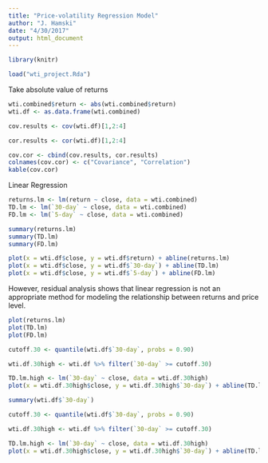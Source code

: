 ```yaml
---
title: "Price-volatility Regression Model"
author: "J. Hamski"
date: "4/30/2017"
output: html_document
---
```


```r
library(knitr)
```

```r
load("wti_project.Rda")
```


Take absolute value of returns
```r
wti.combined$return <- abs(wti.combined$return)
wti.df <- as.data.frame(wti.combined)
```

```r
cov.results <- cov(wti.df)[1,2:4]

cor.results <- cor(wti.df)[1,2:4]

cov.cor <- cbind(cov.results, cor.results)
colnames(cov.cor) <- c("Covariance", "Correlation")
kable(cov.cor)
```



Linear Regression
```r
returns.lm <- lm(return ~ close, data = wti.combined)
TD.lm <- lm(`30-day` ~ close, data = wti.combined)
FD.lm <- lm(`5-day` ~ close, data = wti.combined)
```

```r
summary(returns.lm)
summary(TD.lm)
summary(FD.lm)
```

```r
plot(x = wti.df$close, y = wti.df$return) + abline(returns.lm)
plot(x = wti.df$close, y = wti.df$`30-day`) + abline(TD.lm)
plot(x = wti.df$close, y = wti.df$`5-day`) + abline(FD.lm)
```

However, residual analysis shows that linear regression is not an appropriate method for modeling the relationship between returns and price level. 
```r
plot(returns.lm)
plot(TD.lm)
plot(FD.lm)
```

```r
cutoff.30 <- quantile(wti.df$`30-day`, probs = 0.90)

wti.df.30high <- wti.df %>% filter(`30-day` >= cutoff.30) 

TD.lm.high <- lm(`30-day` ~ close, data = wti.df.30high)
plot(x = wti.df.30high$close, y = wti.df.30high$`30-day`) + abline(TD.lm.high)
```

```r
summary(wti.df$`30-day`)
```

```r
cutoff.30 <- quantile(wti.df$`30-day`, probs = 0.90)

wti.df.30high <- wti.df %>% filter(`30-day` >= cutoff.30) 

TD.lm.high <- lm(`30-day` ~ close, data = wti.df.30high)
plot(x = wti.df.30high$close, y = wti.df.30high$`30-day`) + abline(TD.lm.high)

```
